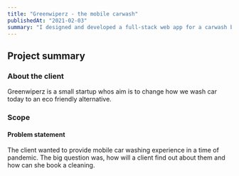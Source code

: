 ```yaml
---
title: "Greenwiperz - the mobile carwash"
publishedAt: "2021-02-03"
summary: "I designed and developed a full-stack web app for a carwash booking system using Laravel, Live-wire and Tailwind CSS."
---
```



## Project summary

### About the client
Greenwiperz is a small startup whos aim is to change how we wash car today to an eco friendly alternative.

### Scope
#### Problem statement 
The client wanted to provide mobile car washing experience in a time of pandemic. The big question was, how will a client find out about them and how can she book a cleaning. 

